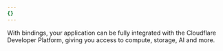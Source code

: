 ```yaml
---
{}
---
```



With bindings, your application can be fully integrated with the Cloudflare Developer Platform, giving you access to compute, storage, AI and more.

<LinkCard
	title="Bindings"
	href="/workers/runtime-apis/bindings/"
	description="Access to compute, storage, AI and more."
/>
